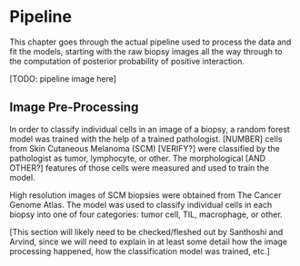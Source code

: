 # Pipeline

This chapter goes through the actual pipeline used to process the data and fit the models, starting with the raw biopsy images all the way through to the computation of posterior probability of positive interaction.

[TODO: pipeline image here]

## Image Pre-Processing

In order to classify individual cells in an image of a biopsy, a 
random forest model was trained with the help of a trained 
pathologist. [NUMBER] cells from Skin Cutaneous Melanoma (SCM) [VERIFY?] 
were classified by the pathologist as tumor, lymphocyte, or other. 
The morphological [AND OTHER?] features of those cells were measured 
and used to train the model.

High resolution images of SCM biopsies were obtained from The 
Cancer Genome Atlas. The model was used to classify individual 
cells in each biopsy into one of four categories: tumor cell, 
TIL, macrophage, or other. 

[This section will likely need to be checked/fleshed out by Santhoshi and Arvind, since we will need to explain in at least some detail how the image processing happened, how the classification model was trained, etc.]

